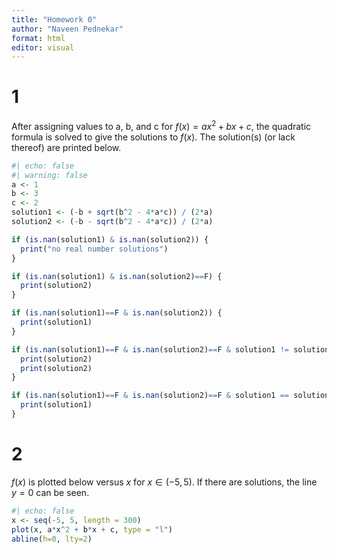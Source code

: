 ```yaml
---
title: "Homework 0"
author: "Naveen Pednekar"
format: html
editor: visual
---
```


# 1

After assigning values to a, b, and c for $f(x) = ax^2+bx+c$, the quadratic formula is solved to give the solutions to $f(x)$. The solution(s) (or lack thereof) are printed below.

```r
#| echo: false
#| warning: false
a <- 1
b <- 3
c <- 2
solution1 <- (-b + sqrt(b^2 - 4*a*c)) / (2*a)
solution2 <- (-b - sqrt(b^2 - 4*a*c)) / (2*a)

if (is.nan(solution1) & is.nan(solution2)) {
  print("no real number solutions")
}

if (is.nan(solution1) & is.nan(solution2)==F) {
  print(solution2)
}

if (is.nan(solution1)==F & is.nan(solution2)) {
  print(solution1)
}

if (is.nan(solution1)==F & is.nan(solution2)==F & solution1 != solution2) {
  print(solution2)
  print(solution2)
}

if (is.nan(solution1)==F & is.nan(solution2)==F & solution1 == solution2) {
  print(solution1)
}
```

# 2

$f(x)$ is plotted below versus $x$ for $x \in (-5, 5)$. If there are solutions, the line $y=0$ can be seen.

```r
#| echo: false
x <- seq(-5, 5, length = 300)
plot(x, a*x^2 + b*x + c, type = "l")
abline(h=0, lty=2)
```
